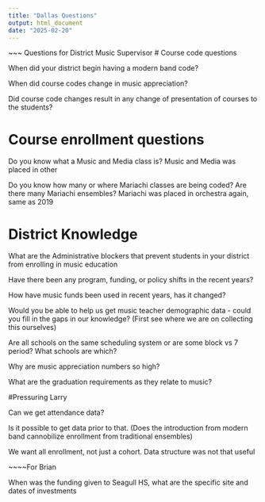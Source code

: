 ```yaml
---
title: "Dallas Questions"
output: html_document
date: "2025-02-20"
---
```

~~~ Questions for District Music Supervisor
# Course code questions

When did your district begin having a modern band code?

  When did course codes change in music appreciation?
  
  Did course code changes result in any change of presentation of courses to the students?
  
# Course enrollment questions

Do you know what a Music and Media class is?
  Music and Media was placed in other

Do you know how many or where Mariachi classes are being coded?
  Are there many Mariachi ensembles?
  Mariachi was placed in orchestra again, same as 2019
  
# District Knowledge
  
What are the Administrative blockers that prevent students in your district from enrolling in music education

Have there been any program, funding, or policy shifts in the recent years?

How have music funds been used in recent years, has it changed?

Would you be able to help us get music teacher demographic data - could you fill in the gaps in our knowledge?
    (First see where we are on collecting this ourselves)
    
Are all schools on the same scheduling system or are some block vs 7 period?
  What schools are which?
  
Why are music appreciation numbers so high?

What are the graduation requirements as they relate to music?

#Pressuring Larry

Can we get attendance data?

Is it possible to get data prior to that.
  (Does the introduction from modern band cannobilize enrollment from traditional ensembles)
  
We want all enrollment, not just a cohort. 
  Data structure was not that useful
  
~~~~For Brian

When was the funding given to Seagull HS,
  what are the specific site and dates of investments
  

  

